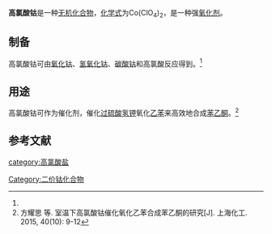{{chembox
| ImageFile = Cobalt perchlorate hexahydrate.jpg
| ImageSize = 
| IUPACName = 
| OtherNames = 高氯酸钴(II)
| Section1 = {{Chembox Identifiers
|   CASNo = 13455-31-7
|   CASNo_Ref = {{Cascite|correct|CAS}}
|   CASNo_Comment = 无水
|   CASNo2 = 13478-33-6
|   CASNo2_Comment = 六水
|   CASNo2_Ref = {{cascite|correct|CAS}}
|   PubChem = 
|   SMILES = 
  }}
| Section2 = {{Chembox Properties
|   Formula = Co(ClO<sub>4</sub>)<sub>2</sub>
|   MolarMass = 257.839（无水）<BR>365.935（六水）
|   Appearance = 红色固体
|   Density = 
|   MeltingPt = 
|   BoilingPt = 
|   Solubility = 254g（六水合物）<ref name=wj>谢高阳 等. 无机化学丛书 锰分族 铁系 铂系. 科学出版社, 2011. pp 242. 18. 卤酸钴(II)和高卤酸钴(II)</ref>
|   SolubleOther = 
  }}
| Section3 = {{Chembox Hazards
|   MainHazards = 
|   FlashPt = 
|   Autoignition = 
  }}
| Section8 = {{Chembox Related
|   Function = 
|   OtherFunctn = 
|   OtherAnions = [[高铼酸钴|高铼酸钴]]<BR>[[硝酸钴|硝酸钴]]
|   OtherCations = [[高氯酸亚铁|高氯酸亚铁]]<BR>[[高氯酸镍|高氯酸镍]]
|   OtherCpds = [[高氯酸|高氯酸]]
  }}
}}
'''高氯酸钴'''是一种[[无机化合物|无机化合物]]，[[化学式|化学式]]为Co(ClO<sub>4</sub>)<sub>2</sub>，是一种强[[氧化剂|氧化剂]]。

==制备==
高氯酸钴可由[[氧化钴|氧化钴]]、[[氢氧化钴|氢氧化钴]]、[[碳酸钴|碳酸钴]]和高氯酸反应得到。<ref name=wj />
==用途==
高氯酸钴可作为催化剂，催化[[过硫酸氢钾|过硫酸氢钾]]氧化[[乙苯|乙苯]]来高效地合成[[苯乙酮|苯乙酮]]。<ref>方耀思 等. 室温下高氯酸钴催化氧化乙苯合成苯乙酮的研究[J]. 上海化工. 2015, 40(10): 9-12</ref>
==参考文献==
{{reflist}}

{{钴化合物}}
{{高氯酸盐}}

[[Category:二价钴化合物|Category:二价钴化合物]]
[[category:高氯酸盐|category:高氯酸盐]]